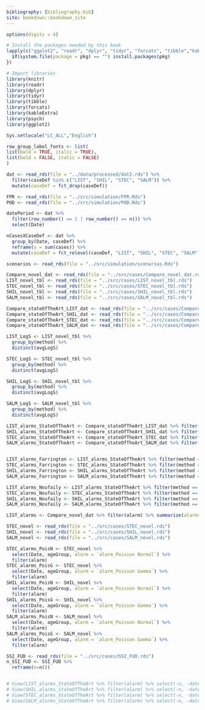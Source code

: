 ```yaml
---
bibliography: [bibliography.bib]
site: bookdown::bookdown_site
---
```


```r
options(digits = 4)

# Install the packages needed by this book
lapply(c("ggplot2", "readr", "dplyr", "tidyr", "forcats", "tibble","kableExtra", "psych", "knitr"), function(pkg) {
  if(system.file(package = pkg) == "") install.packages(pkg)
})

# Import libraries
library(knitr)
library(readr)
library(dplyr)
library(tidyr)
library(tibble)
library(forcats)
library(kableExtra)
library(psych)
library(ggplot2)

Sys.setlocale("LC_ALL","English")

row_group_label_fonts <- list(
list(bold = TRUE, italic = TRUE),
list(bold = FALSE, italic = FALSE)
)

```



```r

dat <- read_rds(file = "../data/processed/dat2.rds") %>%
  filter(caseDef %in% c("LIST", "SHIL", "STEC", "SALM")) %>%
  mutate(caseDef = fct_drop(caseDef))

FPR <- read_rds(file = "../src/simulation/FPR.Rds")
POD <- read_rds(file = "../src/simulation/POD.Rds")

datePeriod <- dat %>%
  filter(row_number() == 1 | row_number() == n()) %>%
  select(Date)

nCasesXCaseDef <- dat %>%
  group_by(Date, caseDef) %>%
  reframe(y = sum(cases)) %>%
  mutate(caseDef = fct_relevel(caseDef, "LIST", "SHIL", "STEC", "SALM"))

scenarios <- read_rds(file = "../src/simulation/scenarios.Rds")

Compare_novel_dat <- read_rds(file = "../src/cases/Compare_novel_dat.rds")
LIST_novel_tbl <- read_rds(file = "../src/cases/LIST_novel_tbl.rds")
STEC_novel_tbl <- read_rds(file = "../src/cases/STEC_novel_tbl.rds")
SHIL_novel_tbl <- read_rds(file = "../src/cases/SHIL_novel_tbl.rds")
SALM_novel_tbl <- read_rds(file = "../src/cases/SALM_novel_tbl.rds")

Compare_stateOfTheArt_LIST_dat <- read_rds(file = "../src/cases/Compare_stateOfTheArt_LIST_dat.rds")
Compare_stateOfTheArt_SHIL_dat <- read_rds(file = "../src/cases/Compare_stateOfTheArt_SHIL_dat.rds")
Compare_stateOfTheArt_STEC_dat <- read_rds(file = "../src/cases/Compare_stateOfTheArt_STEC_dat.rds")
Compare_stateOfTheArt_SALM_dat <- read_rds(file = "../src/cases/Compare_stateOfTheArt_SALM_dat.rds")

LIST_LogS <- LIST_novel_tbl %>%
  group_by(method) %>%
  distinct(avgLogS)

STEC_LogS <- STEC_novel_tbl %>%
  group_by(method) %>%
  distinct(avgLogS)

SHIL_LogS <- SHIL_novel_tbl %>%
  group_by(method) %>%
  distinct(avgLogS)

SALM_LogS <- SALM_novel_tbl %>%
  group_by(method) %>%
  distinct(avgLogS)

LIST_alarms_StateOfTheArt <- Compare_stateOfTheArt_LIST_dat %>% filter(Date %in% dateOfAlarm)
SHIL_alarms_StateOfTheArt <- Compare_stateOfTheArt_SHIL_dat %>% filter(Date %in% dateOfAlarm)
STEC_alarms_StateOfTheArt <- Compare_stateOfTheArt_STEC_dat %>% filter(Date %in% dateOfAlarm)
SALM_alarms_StateOfTheArt <- Compare_stateOfTheArt_SALM_dat %>% filter(Date %in% dateOfAlarm)


LIST_alarms_Farrington <- LIST_alarms_StateOfTheArt %>% filter(method == "Farrington") 
STEC_alarms_Farrington <- STEC_alarms_StateOfTheArt %>% filter(method == "Farrington") 
SHIL_alarms_Farrington <- SHIL_alarms_StateOfTheArt %>% filter(method == "Farrington") 
SALM_alarms_Farrington <- SALM_alarms_StateOfTheArt %>% filter(method == "Farrington") 

LIST_alarms_Noufaily <- LIST_alarms_StateOfTheArt %>% filter(method == "Noufaily") 
STEC_alarms_Noufaily <- STEC_alarms_StateOfTheArt %>% filter(method == "Noufaily") 
SHIL_alarms_Noufaily <- SHIL_alarms_StateOfTheArt %>% filter(method == "Noufaily") 
SALM_alarms_Noufaily <- SALM_alarms_StateOfTheArt %>% filter(method == "Noufaily") 

LIST_alarms <- Compare_novel_dat %>% filter(alarm) %>% summarize(alarms=unique(Date))

STEC_novel <- read_rds(file = "../src/cases/STEC_novel.rds")
SHIL_novel <- read_rds(file = "../src/cases/SHIL_novel.rds")
SALM_novel <- read_rds(file = "../src/cases/SALM_novel.rds")

STEC_alarms_PoisN <- STEC_novel %>%
  select(Date, ageGroup, alarm = `alarm_Poisson Normal`) %>%
  filter(alarm)
STEC_alarms_PoisG <- STEC_novel %>%
  select(Date, ageGroup, alarm = `alarm_Poisson Gamma`) %>%
  filter(alarm)
SHIL_alarms_PoisN <- SHIL_novel %>%
  select(Date, ageGroup, alarm = `alarm_Poisson Normal`) %>%
  filter(alarm)
SHIL_alarms_PoisG <- SHIL_novel %>%
  select(Date, ageGroup, alarm = `alarm_Poisson Gamma`) %>%
  filter(alarm)
SALM_alarms_PoisN <- SALM_novel %>%
  select(Date, ageGroup, alarm = `alarm_Poisson Normal`) %>%
  filter(alarm)
SALM_alarms_PoisG <- SALM_novel %>%
  select(Date, ageGroup, alarm = `alarm_Poisson Gamma`) %>%
  filter(alarm)

SSI_FUD <- read_rds(file = "../src/cases/SSI_FUD.rds")
n_SSI_FUD <- SSI_FUD %>%
  reframe(n=n())


# View(LIST_alarms_StateOfTheArt %>% filter(alarm) %>% select(-n, -dateOfAlarm))
# View(SHIL_alarms_StateOfTheArt %>% filter(alarm) %>% select(-n, -dateOfAlarm))
# View(STEC_alarms_StateOfTheArt %>% filter(alarm) %>% select(-n, -dateOfAlarm))
# View(SALM_alarms_StateOfTheArt %>% filter(alarm) %>% select(-n, -dateOfAlarm))

```